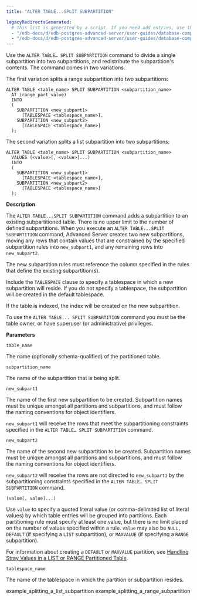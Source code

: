 ```yaml
---
title: "ALTER TABLE...SPLIT SUBPARTITION"

legacyRedirectsGenerated:
  # This list is generated by a script. If you need add entries, use the `legacyRedirects` key.
  - "/edb-docs/d/edb-postgres-advanced-server/user-guides/database-compatibility-table-partitioning-guide/13/alter_table_split_subpartition.html"
  - "/edb-docs/d/edb-postgres-advanced-server/user-guides/database-compatibility-table-partitioning-guide/latest/alter_table_split_subpartition.html"
---
```


<div id="alter_table_split_subpartition" class="registered_link"></div>

Use the `ALTER TABLE… SPLIT SUBPARTITION` command to divide a single subpartition into two subpartitions, and redistribute the subpartition's contents. The command comes in two variations.

The first variation splits a range subpartition into two subpartitions:

```text
ALTER TABLE <table_name> SPLIT SUBPARTITION <subpartition_name>
  AT (range_part_value)
  INTO
  (
    SUBPARTITION <new_subpart1>
      [TABLESPACE <tablespace_name>],
    SUBPARTITION <new_subpart2>
      [TABLESPACE <tablespace_name>]
  );
```

The second variation splits a list subpartition into two subpartitions:

```text
ALTER TABLE <table_name> SPLIT SUBPARTITION <subpartition_name>
  VALUES (<value>[, <value>]...)
  INTO
  (
    SUBPARTITION <new_subpart1>
      [TABLESPACE <tablespace_name>],
    SUBPARTITION <new_subpart2>
      [TABLESPACE <tablespace_name>]
  );
```

**Description**

The `ALTER TABLE...SPLIT SUBPARTITION` command adds a subpartition to an existing subpartitioned table. There is no upper limit to the number of defined subpartitions. When you execute an `ALTER TABLE...SPLIT SUBPARTITION` command, Advanced Server creates two new subpartitions, moving any rows that contain values that are constrained by the specified subpartition rules into `new_subpart1`, and any remaining rows into `new_subpart2`.

The new subpartition rules must reference the column specified in the rules that define the existing subpartition(s).

Include the `TABLESPACE` clause to specify a tablespace in which a new subpartition will reside. If you do not specify a tablespace, the subpartition will be created in the default tablespace.

If the table is indexed, the index will be created on the new subpartition.

To use the `ALTER TABLE... SPLIT SUBPARTITION` command you must be the table owner, or have superuser (or administrative) privileges.

**Parameters**

`table_name`

 The name (optionally schema-qualified) of the partitioned table.

`subpartition_name`

 The name of the subpartition that is being split.

`new_subpart1`

 The name of the first new subpartition to be created. Subpartition names must be unique amongst all partitions and subpartitions, and must follow the naming conventions for object identifiers.

 `new_subpart1` will receive the rows that meet the subpartitioning constraints specified in the `ALTER TABLE… SPLIT SUBPARTITION` command.

`new_subpart2`

 The name of the second new subpartition to be created. Subpartition names must be unique amongst all partitions and subpartitions, and must follow the naming conventions for object identifiers.

 `new_subpart2` will receive the rows are not directed to `new_subpart1` by the subpartitioning constraints specified in the `ALTER TABLE… SPLIT SUBPARTITION` command.

`(value[, value]...)`

 Use `value` to specify a quoted literal value (or comma-delimited list of literal values) by which table entries will be grouped into partitions. Each partitioning rule must specify at least one value, but there is no limit placed on the number of values specified within a rule. `value` may also be `NULL, DEFAULT` (if specifying a `LIST` subpartition), or `MAXVALUE` (if specifying a `RANGE` subpartition).

 For information about creating a `DEFAULT` or `MAXVALUE` partition, see [Handling Stray Values in a LIST or RANGE Partitioned Table](../../05_handling_stray_values_in_a_list_or_range_partitioned_table/#handling_stray_values_in_a_list_or_range_partitioned_table).

`tablespace_name`

 The name of the tablespace in which the partition or subpartition resides.

<div class="toctree" maxdepth="3">

example_splitting_a_list_subpartition example_splitting_a_range_subpartition

</div>
